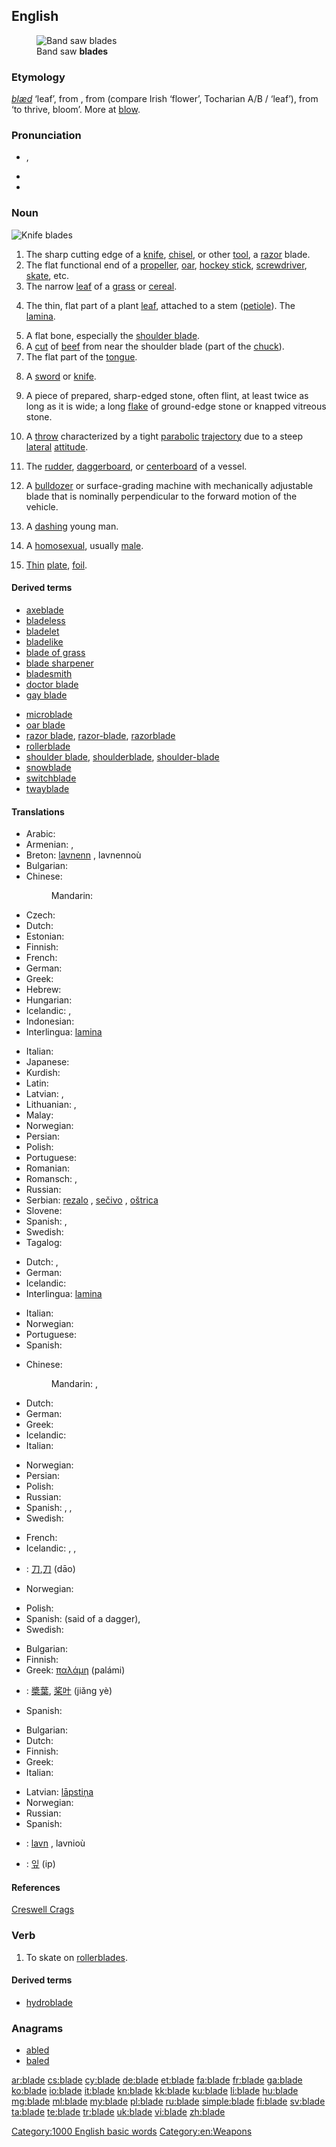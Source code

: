 {{wikipedia|dab=blade (disambiguation)|blade}}
{{also|Blade}}
==English==
[[Image:Band saw blades.jpg|thumb|Band saw '''blades''']]

===Etymology===
{{etyl|ang}} ''[[blæd]]'' ‘leaf’, from {{proto|Germanic|bladan}}, from {{proto|Indo-European|bʰlh̥₃oto}} (compare Irish {{term|bláth|lang=ga}} ‘flower’,  Tocharian A/B {{term|pält|lang=xto}}/{{term|pilta|lang=txb}} ‘leaf’), from {{proto|Indo-European|title=|bʰleh₃-|lang=en}} ‘to thrive, bloom’. More at [[blow#Etymology_3|blow]].

===Pronunciation===
* {{IPA|/bleɪd/}}, {{SAMPA|/bleId/}}
* {{audio|en-us-blade.ogg|Audio (US)}}
* {{rhymes|eɪd}}

===Noun===
{{wikipedia}}
[[Image:blade.agr.jpg|thumb|Knife '''blades''']]
{{en-noun}}

# The sharp cutting edge of a [[knife]], [[chisel]], or other [[tool]], a [[razor]] blade.
# The flat functional end of a [[propeller]], [[oar]], [[hockey stick]], [[screwdriver]], [[skate]], etc.
# The narrow [[leaf]] of a [[grass]] or [[cereal]].
# {{botany}} The thin, flat part of a plant [[leaf]], attached to a stem ([[petiole]]).  The [[lamina]].
# A flat bone, especially the [[shoulder blade]].
# A [[cut]] of [[beef]] from near the shoulder blade (part of the [[chuck]]).
# The flat part of the [[tongue]].
# {{poetic}} A [[sword]] or [[knife]].
# {{archaeology}} A piece of prepared, sharp-edged stone, often flint, at least twice as long as it is wide; a long [[flake]] of ground-edge stone or knapped vitreous stone.
# {{context|[[ultimate frisbee]]}} A [[throw]] characterized by a tight [[parabolic]] [[trajectory]] due to a steep [[lateral]] [[attitude]].
# {{context|sailing}} The [[rudder]], [[daggerboard]], or [[centerboard]] of a vessel.
# A [[bulldozer]] or surface-grading machine with mechanically adjustable blade that is nominally perpendicular to the forward motion of the vehicle.
# {{dated}} A [[dashing]] young man.
# {{slang|chiefly|US}} A [[homosexual]], usually [[male]].
# [[thin|Thin]] [[plate]], [[foil]].

====Derived terms====
{{rel-top3|terms derived from blade (noun)}}
* [[axeblade]]
* [[bladeless]]
* [[bladelet]]
* [[bladelike]]
* [[blade of grass]]
* [[blade sharpener]]
* [[bladesmith]]
* [[doctor blade]]
* [[gay blade]]
{{rel-mid3}}
* [[microblade]]
* [[oar blade]]
* [[razor blade]], [[razor-blade]], [[razorblade]]
* [[rollerblade]]
* [[shoulder blade]], [[shoulderblade]], [[shoulder-blade]]
* [[snowblade]]
* [[switchblade]]
* [[twayblade]]
{{rel-bottom}}

====Translations====
{{trans-top|sharp-edged or pointed working end of a tool or utensil}}
* Arabic: {{t|ar|شفرة|f|tr=šáfra|sc=Arab}}
* Armenian: {{t|hy|սայր|tr=sayr}},  {{t+|hy|բերան|tr=beran}}
* Breton: [[lavnenn]] {{f}}, lavnennoù {{p}}
* Bulgarian: {{t|bg|острие|n}}
* Chinese:
*: Mandarin: {{t|zh|刀片|tr=dāopiàn|sc=Hani}}
* Czech: {{t+|cs|čepel|f}}
* Dutch: {{t+|nl|blad|n}}
* Estonian: {{t|et|tera}}
* Finnish: {{t+|fi|terä}}
* French: {{t+|fr|lame|f}}
* German: {{t+|de|Klinge|f}}
* Greek: {{t+|el|λεπίδα|f}}
* Hebrew: {{t|he|להב|m|tr=lahav|sc=Hebr}}
* Hungarian: {{t|hu|penge}}
* Icelandic: {{t+|is|blað|n}}, {{t+|is|egg|f}}
* Indonesian: {{t|id|bilah|xs=Indonesian}}
* Interlingua: [[lamina]]
{{trans-mid}}
* Italian: {{t+|it|lama|f}}
* Japanese: {{t|ja|刃|tr=[[は]], ha|sc=Jpan}}
* Kurdish: {{ku-Arab|[[ده‌م]]}}
* Latin: {{t|la|lamina|f}}
* Latvian: {{t-|lv|asmens|m|xs=Latvian}}, {{qualifier|knife}} {{t|lv|ģelzis|m}}
* Lithuanian: {{t|lt|ašmenys|m|p}}, {{t|lt|geležtė|f}}
* Malay: {{t|ms|bilah}}
* Norwegian: {{t+|no|blad|n}}
* Persian: {{t|fa|تیغ|tr=tiğ|sc=fa-Arab}}
* Polish: {{t+|pl|ostrze|n}}
* Portuguese: {{t+|pt|lâmina|f}}
* Romanian: {{t+|ro|lamă|f}}
* Romansch: {{t|rm|loma (dal cuntè )}}, {{t|rm|nizza (dal cuntè)}}
* Russian: {{t+|ru|лезвие|n|tr=lézvije}}
* Serbian: [[rezalo]] {{n}}, [[sečivo]] {{n}}, [[oštrica]] {{f}}
* Slovene: {{t+|sl|rezilo|n}}
* Spanish: {{t+|es|cuchilla|f}}, {{t+|es|hoja|f}}
* Swedish: {{t+|sv|blad|n}}
* Tagalog: {{qualifier|literally}} {{t|tl|talim}}
{{trans-bottom}}

{{trans-top|thin plate, foil}}
* Dutch: {{t-|nl|folie|m}}, {{t+|nl|plaat|f}}
* German: {{t+|de|Blatt|n}}
* Icelandic: {{t+|is|egg|f}}
* Interlingua: [[lamina]]
{{trans-mid}}
* Italian: {{t+|it|lamina|f}}
* Norwegian: {{t+|no|blad|n}}
* Portuguese: {{t+|pt|lâmina|f}}
* Spanish: {{t+|es|lámina|f}}
{{trans-bottom}}

{{trans-top|The flat part of a leaf or petal}}
* Chinese:
*: Mandarin: {{t|zh|葉片|sc=Hani}}, {{t|zh|叶片|tr=yèpiàn|sc=Hani}}
* Dutch: {{t+|nl|blad|n}}
* German: {{t+|de|Klinge|f}}
* Greek: {{t+|el|φύλλο|n}}
* Icelandic: {{t+|is|blað|n}}
* Italian: {{t+|it|filo|m}}
{{trans-mid}}
* Norwegian: {{t+|no|blad|n}}
* Persian: {{t|fa|تیغ|tr=tiğ|sc=fa-Arab}}
* Polish: {{t|pl|źdźbło|n}}
* Russian: {{t+|ru|лист|m|tr=list}}
* Spanish: {{t+|es|hoja|f}}, {{t+|es|lámina|f}}, {{t+|es|limbo|m}}
* Swedish: {{t+|sv|blad|n}}
{{trans-bottom}}

{{trans-top|slang term for a weapon such as a dagger}}
* French: {{t+|fr|lame|f}}
* Icelandic: {{t+|is|blað|n}}, {{t+|is|egg|f}}, {{t+|is|sverð|n}}
* {{ttbc|zh}}: [[刀]],[[刀]] (dāo)
* Norwegian: {{t+|no|blad|n}}
{{trans-mid}}
* Polish: {{t+|pl|ostrze|n}}
* Spanish: {{t+|es|cuchillo|m}} (said of a dagger), {{t+|es|espada|f}}
* Swedish: {{t+|sv|blad|n}}
{{trans-bottom}}

{{trans-top|flat outer part of an oar}}
* Bulgarian: {{t+|bg|перо|n}}
* Finnish: {{t+|fi|lapa}}
* Greek: [[παλάμη]] {{f}} (palámi)
{{trans-mid}}
* {{ttbc|zh}}: [[槳葉]], [[桨叶]] (jiǎng yè)
* Spanish: {{t+|es|pala|f}}
{{trans-bottom}}

{{trans-top|part of a propeller}}
* Bulgarian: {{t|bg|лопатка|f}}
* Dutch: {{t+|nl|blad|n}}
* Finnish: {{t+|fi|lapa}}
* Greek: {{t+|el|πτερύγιο|n}}
* Italian: {{t+|it|pala|f}}
{{trans-mid}}
* Latvian: [[lāpstiņa]] {{f}}
* Norwegian: {{t+|no|blad|n}}
* Russian: {{t|ru|лопасть|f|tr=lópast’|sc=Cyrl}}
* Spanish: {{t-|es|aleta|f}}
{{trans-bottom}}

{{checktrans-top}}
* {{ttbc|br}}: [[lavn]] {{m}}, lavnioù {{p}}
* {{ttbc|ko}}: [[잎]] (ip)
{{trans-bottom}}

====References====
{{archaeology}} [http://www.creswell-crags.org.uk/Books_and_links/Glossary.htm#B Creswell Crags]

===Verb===
{{en-verb|blades|blading|bladed}}

# {{informal}} To skate on [[rollerblade]]s.

====Derived terms====
* [[hydroblade]]

===Anagrams===
* [[abled#English|abled]]
* [[baled#English|baled]]

[[Category:1000 English basic words]]
[[Category:en:Weapons]]

[[ar:blade]]
[[cs:blade]]
[[cy:blade]]
[[de:blade]]
[[et:blade]]
[[fa:blade]]
[[fr:blade]]
[[ga:blade]]
[[ko:blade]]
[[io:blade]]
[[it:blade]]
[[kn:blade]]
[[kk:blade]]
[[ku:blade]]
[[li:blade]]
[[hu:blade]]
[[mg:blade]]
[[ml:blade]]
[[my:blade]]
[[pl:blade]]
[[ru:blade]]
[[simple:blade]]
[[fi:blade]]
[[sv:blade]]
[[ta:blade]]
[[te:blade]]
[[tr:blade]]
[[uk:blade]]
[[vi:blade]]
[[zh:blade]]
